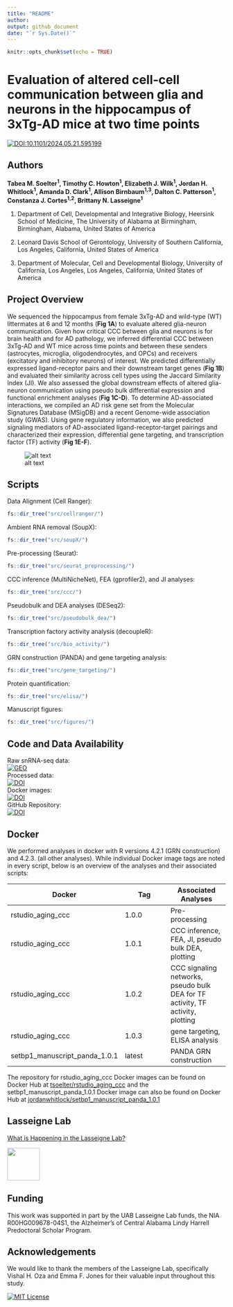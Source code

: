 ```yaml
---
title: "README"
author:
output: github_document
date: "`r Sys.Date()`"
---
```


```r
knitr::opts_chunk$set(echo = TRUE)
```

# Evaluation of altered cell-cell communication between glia and neurons in the hippocampus of 3xTg-AD mice at two time points

[![DOI:10.1101/2024.05.21.595199](http://img.shields.io/badge/DOI-10.1101/2024.05.21.595199-B31B1B.svg)](https://doi.org/10.1101/2024.05.21.595199) 

## Authors 

**Tabea M. Soelter<sup>1</sup>, Timothy C. Howton<sup>1</sup>, Elizabeth J. Wilk<sup>1</sup>, Jordan H. Whitlock<sup>1</sup>,  Amanda D. Clark<sup>1</sup>, Allison Birnbaum<sup>1,3</sup>, Dalton C. Patterson<sup>1</sup>, Constanza J. Cortes<sup>1,2</sup>, Brittany N. Lasseigne<sup>1</sup>**

1. Department of Cell, Developmental and Integrative Biology, Heersink School of Medicine, The University of Alabama at Birmingham, Birmingham, Alabama, United States of America

2. Leonard Davis School of Gerontology, University of Southern California, Los Angeles, California, United States of America

3. Department of Molecular, Cell and Developmental Biology, University of California, Los Angeles, Los Angeles, California, United States of America

## Project Overview 

We sequenced the hippocampus from female 3xTg-AD and wild-type (WT) littermates at 6 and 12 months (**Fig 1A**) to evaluate altered glia-neuron communication. Given how critical CCC between glia and neurons is for brain health and for AD pathology, we inferred differential CCC between 3xTg-AD and WT mice across time points and between these senders (astrocytes, microglia, oligodendrocytes, and OPCs) and receivers (excitatory and inhibitory neurons) of interest. We predicted differentially expressed ligand-receptor pairs and their downstream target genes (**Fig 1B**) and evaluated their similarity across cell types using the Jaccard Similarity Index (JI). We also assessed the global downstream effects of altered glia-neuron communication using pseudo bulk differential expression and functional enrichment analyses (**Fig 1C-D**). To determine AD-associated interactions, we compiled an AD risk gene set from the Molecular Signatures Database (MSigDB) and a recent Genome-wide association study (GWAS). Using gene regulatory information, we also predicted signaling mediators of AD-associated ligand-receptor-target pairings and characterized their expression, differential gene targeting, and transcription factor (TF) activity (**Fig 1E-F**).

![alt text](results/final_outputs/01_figures/figure1.png)

## Scripts 
Data Alignment (Cell Ranger):
```r
fs::dir_tree("src/cellranger/")
```

Ambient RNA removal (SoupX):
```r
fs::dir_tree("src/soupX/")
```

Pre-processing (Seurat):
```r
fs::dir_tree("src/seurat_preprocessing/")
```

CCC inference (MultiNicheNet), FEA (gprofiler2), and JI analyses:
```r
fs::dir_tree("src/ccc/")
```

Pseudobulk and DEA analyses (DESeq2):
```r
fs::dir_tree("src/pseudobulk_dea/")
```

Transcription factory activity analysis (decoupleR):
```r
fs::dir_tree("src/bio_activity/")
```

GRN construction (PANDA) and gene targeting analysis:
```r
fs::dir_tree("src/gene_targeting/")
```

Protein quantification:
```r
fs::dir_tree("src/elisa/")
```

Manuscript figures:
```r
fs::dir_tree("src/figures/")
```

## Code and Data Availability
Raw snRNA-seq data:   
[![GEO](https://img.shields.io/badge/GEO-GSE261596-mediumseagreen.svg)](https://www.ncbi.nlm.nih.gov/geo/query/acc.cgi?&acc=GSE261596)  
Processed data:  
[![DOI](https://img.shields.io/badge/DOI-10.5281/zenodo.11043321-blue)](https://zenodo.org/records/11043321)    
Docker images:   
[![DOI](https://img.shields.io/badge/DOI-10.5281/zenodo.11042577-blue)](https://zenodo.org/records/11042577)   
GitHub Repository:    
[![DOI](https://img.shields.io/badge/DOI-10.5281/zenodo.11040825-blue)](https://zenodo.org/records/11040825)    

## Docker
We performed analyses in docker with R versions 4.2.1 (GRN construction) and 4.2.3. (all other analyses). While individual Docker image tags are noted in every script, below is an overview of the analyses and their associated scripts:

Docker | Tag | Associated Analyses
--- | --- | ---
rstudio_aging_ccc | 1.0.0 | Pre-processing
rstudio_aging_ccc | 1.0.1 | CCC inference, FEA, JI, pseudo bulk DEA, plotting
rstudio_aging_ccc | 1.0.2 | CCC signaling networks, pseudo bulk DEA for TF activity, TF activity, plotting
rstudio_aging_ccc | 1.0.3 | gene targeting, ELISA analysis
setbp1_manuscript_panda_1.0.1 | latest | PANDA GRN construction

The repository for rstudio_aging_ccc Docker images can be found on Docker Hub at [tsoelter/rstudio_aging_ccc](https://hub.docker.com/r/tsoelter/rstudio_aging_ccc/tags) and the setbp1_manuscript_panda_1.0.1 Docker image can also be found on Docker Hub at [jordanwhitlock/setbp1_manuscript_panda_1.0.1](https://hub.docker.com/r/jordanwhitlock/setbp1_manuscript_panda_1.0.1/tags) 

## Lasseigne Lab 

[What is Happening in the Lasseigne Lab?](https://www.lasseigne.org/)

<img src="https://www.lasseigne.org/img/main/lablogo.png" width="75" height="75">

## Funding 

This work was supported in part by the UAB Lasseigne Lab funds, the NIA R00HG009678-04S1, the Alzheimer's of Central Alabama Lindy Harrell Predoctoral Scholar Program. 

## Acknowledgements 

We would like to thank the members of the Lasseigne Lab, specifically Vishal H. Oza and Emma F. Jones for their valuable input throughout this study.

[![MIT License](https://img.shields.io/badge/License-MIT-green.svg)](https://choosealicense.com/licenses/mit/)
